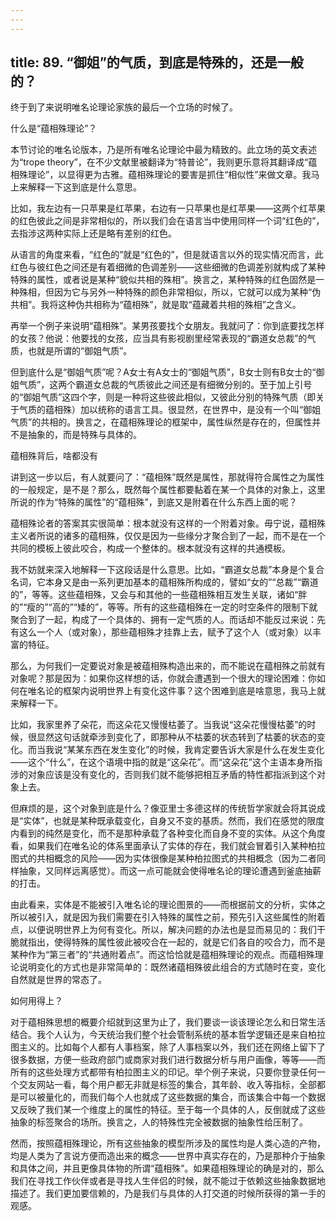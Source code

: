 ```yaml
---
---
---
```

title: 89. “御姐”的气质，到底是特殊的，还是一般的？
---




终于到了来说明唯名论理论家族的最后一个立场的时候了。





什么是“蕴相殊理论”？


本节讨论的唯名论版本，乃是所有唯名论理论中最为精致的。此立场的英文表述为“trope theory”，在不少文献里被翻译为“特普论”，我则更乐意将其翻译成“蕴相殊理论”，以显得更为古雅。蕴相殊理论的要害是抓住“相似性”来做文章。我马上来解释一下这到底是什么意思。

比如，我左边有一只苹果是红苹果，右边有一只苹果也是红苹果——这两个红苹果的红色彼此之间是非常相似的，所以我们会在语言当中使用同样一个词“红色的”，去指涉这两种实际上还是略有差别的红色。

从语言的角度来看，“红色的”就是“红色的”，但是就语言以外的现实情况而言，此红色与彼红色之间还是有着细微的色调差别——这些细微的色调差别就构成了某种特殊的属性，或者说是某种“貌似共相的殊相”。换言之，某种特殊的红色固然是一种殊相，但因为它与另外一种特殊的颜色非常相似，所以，它就可以成为某种“伪共相”。我将这种伪共相称为“蕴相殊”，就是取“蕴藏着共相的殊相”之含义。

再举一个例子来说明“蕴相殊”。某男孩要找个女朋友。我就问了：你到底要找怎样的女孩？他说：他要找的女孩，应当具有影视剧里经常表现的“霸道女总裁”的气质，也就是所谓的“御姐气质”。

但到底什么是“御姐气质”呢？A女士有A女士的“御姐气质”，B女士则有B女士的“御姐气质”，这两个霸道女总裁的气质彼此之间还是有细微分别的。至于加上引号的“御姐气质”这四个字，则是一种将这些彼此相似，又彼此分别的特殊气质（即关于气质的蕴相殊）加以统称的语言工具。很显然，在世界中，是没有一个叫“御姐气质”的共相的。换言之，在蕴相殊理论的框架中，属性纵然是存在的，但属性并不是抽象的，而是特殊与具体的。





蕴相殊背后，啥都没有


讲到这一步以后，有人就要问了：“蕴相殊”既然是属性，那就得符合属性之为属性的一般规定，是不是？那么，既然每个属性都要黏着在某一个具体的对象上，这里所说的作为“特殊的属性”的“蕴相殊”，到底又是附着在什么东西上面的呢？

蕴相殊论者的答案其实很简单：根本就没有这样的一个附着对象。毋宁说，蕴相殊主义者所说的诸多的蕴相殊，仅仅是因为一些缘分才聚合到了一起，而不是在一个共同的模板上彼此咬合，构成一个整体的。根本就没有这样的共通模板。

我不妨就来深入地解释一下这段话是什么意思。比如，“霸道女总裁”本身是个复合名词，它本身又是由一系列更加基本的蕴相殊所构成的，譬如“女的”“总裁”“霸道的”，等等。这些蕴相殊，又会与和其他的一些蕴相殊相互发生关联，诸如“胖的”“瘦的”“高的”“矮的”，等等。所有的这些蕴相殊在一定的时空条件的限制下就聚合到了一起，构成了一个具体的、拥有一定气质的人。而话却不能反过来说：先有这么一个人（或对象），那些蕴相殊才挂靠上去，赋予了这个人（或对象）以丰富的特征。

那么，为何我们一定要说对象是被蕴相殊构造出来的，而不能说在蕴相殊之前就有对象呢？那是因为：如果你这样想的话，你就会遭遇到一个很大的理论困难：你如何在唯名论的框架内说明世界上有变化这件事？这个困难到底是啥意思，我马上就来解释一下。

比如，我家里养了朵花，而这朵花又慢慢枯萎了。当我说“这朵花慢慢枯萎”的时候，很显然这句话就牵涉到变化了，即那种从不枯萎的状态转到了枯萎的状态的变化。而当我说“某某东西在发生变化”的时候，我肯定要告诉大家是什么在发生变化——这个“什么”，在这个语境中指的就是“这朵花”。而“这朵花”这个主语本身所指涉的对象应该是没有变化的，否则我们就不能够把相互矛盾的特性都指派到这个对象上去。

但麻烦的是，这个对象到底是什么？像亚里士多德这样的传统哲学家就会将其说成是“实体”，也就是某种既承载变化，自身又不变的基质。然而，我们在感觉的限度内看到的纯然是变化，而不是那种承载了各种变化而自身不变的实体。从这个角度看，如果我们在唯名论的体系里面承认了实体的存在，我们就会冒着引入某种柏拉图式的共相概念的风险——因为实体很像是某种柏拉图式的共相概念（因为二者同样抽象，又同样远离感觉）。而这一点可能就会使得唯名论的理论遭遇到釜底抽薪的打击。

由此看来，实体是不能被引入唯名论的理论图景的——而根据前文的分析，实体之所以被引入，就是因为我们需要在引入特殊的属性之前，预先引入这些属性的附着点，以便说明世界上为何有变化。所以，解决问题的办法也是显而易见的：我们干脆就指出，使得特殊的属性彼此被咬合在一起的，就是它们各自的咬合力，而不是某种作为“第三者”的“共通附着点”。而这恰恰就是蕴相殊理论的观点。而蕴相殊理论说明变化的方式也是非常简单的：既然诸蕴相殊彼此组合的方式随时在变，变化自然就是世界的常态了。





如何用得上？


对于蕴相殊思想的概要介绍就到这里为止了，我们要谈一谈该理论怎么和日常生活结合。我个人认为，今天统治我们整个社会管制系统的基本哲学逻辑还是来自柏拉图主义的。比如每个人都有人事档案，除了人事档案以外，我们还在网络上留下了很多数据，方便一些政府部门或商家对我们进行数据分析与用户画像，等等——而所有的这些处理方式都带有柏拉图主义的印记。举个例子来说，只要你登录任何一个交友网站一看，每个用户都无非就是标签的集合，其年龄、收入等指标，全部都是可以被量化的，而我们每个人也就成了这些数据的集合，而该集合中每一个数据又反映了我们某一个维度上的属性的特征。至于每一个具体的人，反倒就成了这些抽象的标签聚合的场所。换言之，人的特殊性完全被数据的抽象性给压制了。

然而，按照蕴相殊理论，所有这些抽象的模型所涉及的属性均是人类心造的产物，均是人类为了言说方便而造出来的概念——世界中真实存在的，乃是那种介于抽象和具体之间，并且更像具体物的所谓“蕴相殊”。如果蕴相殊理论的确是对的，那么我们在寻找工作伙伴或者是寻找人生伴侣的时候，就不能过于依赖这些抽象数据地描述了。我们更加要信赖的，乃是我们与具体的人打交道的时候所获得的第一手的观感。